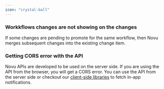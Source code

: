 ```yaml
---
icon: "crystal-ball"
---
```


### Workkflows changes are not showing on the changes
If some changes are pending to promote for the same workflow, then Novu merges subsequent changes into the existing change item.

### Getting CORS error with the API
Novu APIs are developed to be used on the server side. If you are using the API from the browser, you will get a CORS error. You can use the API from the server side or checkout our [client-side libraries](/notification-center/introduction) to fetch in-app notifications.